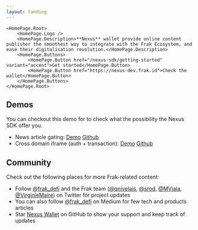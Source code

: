```yaml
---
layout: landing
---
```




    <HomePage.Root>
        <HomePage.Logo />
        <HomePage.Description>**Nexus** wallet provide online content publisher the smoothest way to integrate with the Frak Ecosystem, and ease their digitalisation revolution.</HomePage.Description>
        <HomePage.Buttons>
            <HomePage.Button href="/nexus-sdk/getting-started" variant="accent">Get started</HomePage.Button>
            <HomePage.Button href="https://nexus-dev.frak.id">Check the wallet</HomePage.Button>
        </HomePage.Buttons>
    </HomePage.Root>

## Demos

You can checkout this demo for to check what the possibility the Nexus SDK offer you.

- News article gating: [Demo](https://news-example.frak.id/) [Github](https://github.com/frak-id/wallet/tree/main/example/news)
- Cross domain iframe (auth + transaction): [Demo](https://news-paper.xyz/) [Github](https://github.com/frak-id/wallet/tree/main/example/wallet-ethcc)

## Community

Check out the following places for more Frak-related content:

- Follow [@frak_defi](https://twitter.com/frak_defi) and the Frak team ([@qnivelais](https://twitter.com/QNivelais), [@srod](https://twitter.com/srod), [@MViala](https://twitter.com/MViala), [@VirginieMaire](https://twitter.com/VirginieMaire)) on Twitter for project updates
- You can also follow [@frak_defi](https://medium.com/frak-defi) on Medium for few tech and products articles
- Star [Nexus Wallet](https://github.com/frak-id/wallet) on GitHub to show your support and keep track of updates
